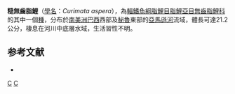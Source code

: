 {{Speciesbox 
| taxon = Curimata aspera
| status = NE
| status_system = IUCN3.1
| authority =  [[Günther|Günther]], 1868
| image = CurimatusAsperFord.jpg
| image caption = 糙無齒脂鯉
| synonyms = *''Curimatus asper''<br /><small>Günther, 1868</small>
*''Curimatus simulatus''<br /><small>Eigenmann & Eigenmann, 1889</small>
*''Curimata simulata''<br /><small>Eigenmann & Eigenmann, 1889</small>
}}
'''糙無齒脂鯉'''（[[學名|學名]]：''Curimata aspera''），為[[輻鰭魚綱|輻鰭魚綱]][[脂鯉目|脂鯉目]][[脂鯉亞目|脂鯉亞目]][[無齒脂鯉科|無齒脂鯉科]]的其中一個[[種|種]]，分布於[[南美洲|南美洲]][[巴西|巴西]]西部及[[秘魯|秘魯]]東部的[[亞馬遜河|亞馬遜河]]流域，體長可達21.2公分，棲息在河川中底層水域，生活習性不明。

==参考文献==
{{refbegin}}
*{{FishBase_species|genus=Curimata|species=aspera|year=2013|month=8}}
{{refend}}
{{Taxonbar|from=Q6397589}}

[[Category:無齒脂鯉屬|C]]
[[Category:1868年描述的鱼类|C]]


{{魚類小作品}}